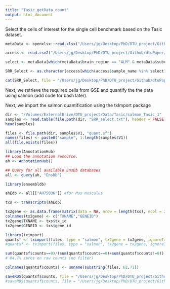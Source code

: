```yaml
---
title: "Tasic_getData_count"
output: html_document
---
```


Select the cells of interest for the single cell benchmark based on the Tasic dataset.

```r
metaData <- openxlsx::read.xlsx("/Users/jg/Desktop/PhD/DTU_project/Github/dtuPaper/Data/Tasic_data/Supplementary_Table_10_Full_Metadata.xlsx")

access <- read.csv2("/Users/jg/Desktop/PhD/DTU_project/Github/dtuPaper/Data/Tasic_data/GSE115746_accession_table.csv",sep = "\t")
```

```r
select <- metaData[which(metaData$brain_region == "ALM" & metaData$subclass == "Lamp5" & metaData$eye_condition=="Normal"),"sample_name"]

SRR_Select <- as.character(access[which(access$sample_name %in% select),"SRA_Run"])

cat(SRR_Select, file = "/Users/jg/Desktop/PhD/DTU_project/Github/dtuPaper/Data/Tasic_data/SRR_Select.txt",sep = "\n")
```

Next, we retrieve the required cells from GSE and quantify the the data using salmon (add code for bash later).

Next, we import the salmon quantification using the txImport package

```r
dir <- "/Volumes/ExternalDrive/DTU_project/Data/Tasic/salmon_Tasic_1"
samples <- read.table(file.path(dir, "SRR_select.txt"), header = FALSE)
head(samples)
```

```r
files <- file.path(dir, samples$V1, "quant.sf")
names(files) <- paste0("sample", 1:length(samples$V1))
all(file.exists(files))
```

```r
library(AnnotationHub)
## Load the annotation resource.
ah <- AnnotationHub()

## Query for all available EnsDb databases
all <- query(ah, "EnsDb")

library(ensembldb)

ahEdb <- all[["AH75036"]] #for Mus musculus

txs <- transcripts(ahEdb)
```

```r
tx2gene <- as.data.frame(matrix(data = NA, nrow = length(txs), ncol = 2))
colnames(tx2gene) <- c("TXNAME","GENEID")
tx2gene$TXNAME <- txs$tx_id
tx2gene$GENEID <- txs$gene_id
```

```r
library(tximport)
quantsf <- tximport(files, type = "salmon", tx2gene = tx2gene, ignoreTxVersion = TRUE, countsFromAbundance = "no", txOut = TRUE)
#quantsf <- tximport(files, type = "salmon", tx2gene = tx2gene, ignoreTxVersion = TRUE, countsFromAbundance = "scaledTPM", txOut = TRUE)
```

```r
sum(quantsf$counts==0)/(sum(quantsf$counts==0)+sum(quantsf$counts!=0))
# 84.7% zeros on raw counts (no filter)
```

```r
colnames(quantsf$counts) <- unname(substring(files, 62,71))
```

```r
saveRDS(quantsf$counts, file = "/Users/jg/Desktop/PhD/DTU_project/Github/dtuPaper/Data/Tasic_data/Tasic_counts.Rds")
#saveRDS(quantsf$counts, file = "/Users/jg/Desktop/PhD/DTU_project/Github/dtuPaper/Data/Tasic_data/Tasic_scaledTPM.Rds")
```



